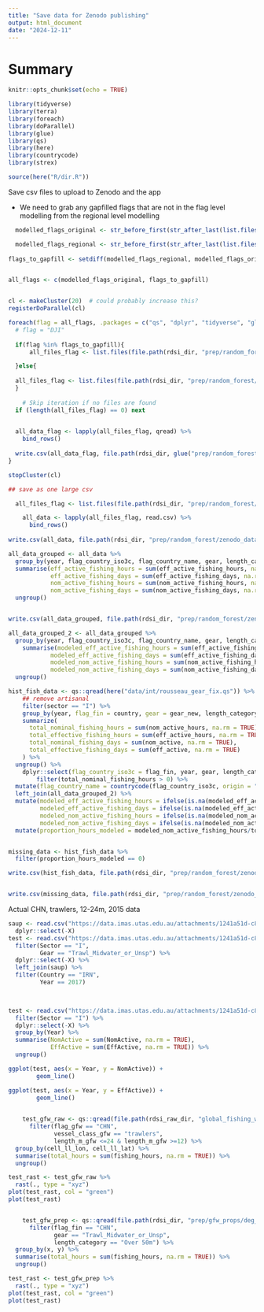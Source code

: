 ```yaml
---
title: "Save data for Zenodo publishing"
output: html_document
date: "2024-12-11"
---
```


# Summary

```r
knitr::opts_chunk$set(echo = TRUE)

library(tidyverse)
library(terra)
library(foreach)
library(doParallel)
library(glue)
library(qs)
library(here)
library(countrycode)
library(strex)

source(here("R/dir.R"))
```


Save csv files to upload to Zenodo and the app 

 - We need to grab any gapfilled flags that are not in the flag level modelling from the regional level modelling 

```r

  modelled_flags_original <- str_before_first(str_after_last(list.files(file.path(rdsi_dir, "prep/random_forest/predictions/"), pattern = ".qs", full.names = TRUE), "_"), "\\.qs")

  modelled_flags_regional <- str_before_first(str_after_last(list.files(file.path(rdsi_dir, "prep/random_forest/predictions_regional/"), pattern = ".qs", full.names = TRUE), "_"), "\\.qs")
  
flags_to_gapfill <- setdiff(modelled_flags_regional, modelled_flags_original)


all_flags <- c(modelled_flags_original, flags_to_gapfill)


cl <- makeCluster(20)  # could probably increase this? 
registerDoParallel(cl)

foreach(flag = all_flags, .packages = c("qs", "dplyr", "tidyverse", "glue", "countrycode")) %dopar% {
  # flag = "DJI"
  
  if(flag %in% flags_to_gapfill){
      all_files_flag <- list.files(file.path(rdsi_dir, "prep/random_forest/predictions_regional/"), pattern = flag, full.names = TRUE)

  }else{
  
  all_files_flag <- list.files(file.path(rdsi_dir, "prep/random_forest/predictions/"), pattern = flag, full.names = TRUE)
  }
  
    # Skip iteration if no files are found
  if (length(all_files_flag) == 0) next
  

  all_data_flag <- lapply(all_files_flag, qread) %>%
    bind_rows() 
  
  write.csv(all_data_flag, file.path(rdsi_dir, glue("prep/random_forest/zenodo_data/mapped_by_flag_country/model_preds_1950_2017_{flag}.csv")), row.names = FALSE)
}

stopCluster(cl)

## save as one large csv

  all_files_flag <- list.files(file.path(rdsi_dir, "prep/random_forest/zenodo_data/mapped_by_flag_country/"), full.names = TRUE)

    all_data <- lapply(all_files_flag, read.csv) %>%
      bind_rows()
    
write.csv(all_data, file.path(rdsi_dir, "prep/random_forest/zenodo_data/mapped_industrial_effort_predictions_1950_2017.csv"), row.names = FALSE)

all_data_grouped <- all_data %>% 
  group_by(year, flag_country_iso3c, flag_country_name, gear, length_category, eez_sovereign_iso3c, eez_sovereign_name, fao_fishing_id, fao_major_fishing_area, sector) %>%
  summarise(eff_active_fishing_hours = sum(eff_active_fishing_hours, na.rm = TRUE), 
            eff_active_fishing_days = sum(eff_active_fishing_days, na.rm = TRUE), 
            nom_active_fishing_hours = sum(nom_active_fishing_hours, na.rm = TRUE), 
            nom_active_fishing_days = sum(nom_active_fishing_days, na.rm = TRUE)) %>%
  ungroup()


write.csv(all_data_grouped, file.path(rdsi_dir, "prep/random_forest/zenodo_data/industrial_effort_predictions_by_flag_eez_fao_gear_length_1950_2017.csv"), row.names = FALSE)

all_data_grouped_2 <- all_data_grouped %>% 
  group_by(year, flag_country_iso3c, flag_country_name, gear, length_category) %>%
    summarise(modeled_eff_active_fishing_hours = sum(eff_active_fishing_hours, na.rm = TRUE), 
            modeled_eff_active_fishing_days = sum(eff_active_fishing_days, na.rm = TRUE), 
            modeled_nom_active_fishing_hours = sum(nom_active_fishing_hours, na.rm = TRUE), 
            modeled_nom_active_fishing_days = sum(nom_active_fishing_days, na.rm = TRUE)) %>%
  ungroup()

hist_fish_data <- qs::qread(here("data/int/rousseau_gear_fix.qs")) %>%
    ## remove artisanal
    filter(sector == "I") %>%
    group_by(year, flag_fin = country, gear = gear_new, length_category) %>%
    summarize(
      total_nominal_fishing_hours = sum(nom_active_hours, na.rm = TRUE),
      total_effective_fishing_hours = sum(eff_active_hours, na.rm = TRUE),
      total_nominal_fishing_days = sum(nom_active, na.rm = TRUE),
      total_effective_fishing_days = sum(eff_active, na.rm = TRUE)
    ) %>%
  ungroup() %>%
    dplyr::select(flag_country_iso3c = flag_fin, year, gear, length_category, total_nominal_fishing_hours, total_effective_fishing_hours, total_nominal_fishing_days, total_effective_fishing_days) %>%
        filter(total_nominal_fishing_hours > 0) %>%
  mutate(flag_country_name = countrycode(flag_country_iso3c, origin = "iso3c", destination = "country.name")) %>%
  left_join(all_data_grouped_2) %>%
  mutate(modeled_eff_active_fishing_hours = ifelse(is.na(modeled_eff_active_fishing_hours), 0, modeled_eff_active_fishing_hours),
         modeled_eff_active_fishing_days = ifelse(is.na(modeled_eff_active_fishing_days), 0, modeled_eff_active_fishing_days), 
         modeled_nom_active_fishing_hours = ifelse(is.na(modeled_nom_active_fishing_hours), 0, modeled_nom_active_fishing_hours),
         modeled_nom_active_fishing_days = ifelse(is.na(modeled_nom_active_fishing_days), 0, modeled_nom_active_fishing_days)) %>%
  mutate(proportion_hours_modeled = modeled_nom_active_fishing_hours/total_nominal_fishing_hours)


missing_data <- hist_fish_data %>%
  filter(proportion_hours_modeled == 0)

write.csv(hist_fish_data, file.path(rdsi_dir, "prep/random_forest/zenodo_data/known_industrial_effort_rousseau.csv"), row.names = FALSE)


write.csv(missing_data, file.path(rdsi_dir, "prep/random_forest/zenodo_data/effort_not_modelled.csv"), row.names = FALSE)

```



Actual CHN, trawlers, 12-24m, 2015 data

```r

saup <- read.csv("https://data.imas.utas.edu.au/attachments/1241a51d-c8c2-4432-aa68-3d2bae142794/SAUPtoCountry.csv") %>%
  dplyr::select(-X)
test <- read.csv("https://data.imas.utas.edu.au/attachments/1241a51d-c8c2-4432-aa68-3d2bae142794/TotalEffortby_FishingCountry_LengthBoat_Gear_Sector.csv") %>%
  filter(Sector == "I", 
         Gear == "Trawl_Midwater_or_Unsp") %>%
  dplyr::select(-X) %>%
  left_join(saup) %>%
  filter(Country == "IRN", 
         Year == 2017)
 


test <- read.csv("https://data.imas.utas.edu.au/attachments/1241a51d-c8c2-4432-aa68-3d2bae142794/TotalEffortby_FishingCountry_LengthBoat_Gear_Sector.csv") %>%
  filter(Sector == "I") %>%
  dplyr::select(-X) %>%
  group_by(Year) %>%
  summarise(NomActive = sum(NomActive, na.rm = TRUE), 
            EffActive = sum(EffActive, na.rm = TRUE)) %>%
  ungroup()

ggplot(test, aes(x = Year, y = NomActive)) + 
        geom_line()

ggplot(test, aes(x = Year, y = EffActive)) + 
        geom_line()
 

    test_gfw_raw <- qs::qread(file.path(rdsi_raw_dir, "global_fishing_watch/apparent_fishing_hours_mmsi/v2_aggregated/all_effort_2015.qs")) %>%
      filter(flag_gfw == "CHN", 
             vessel_class_gfw == "trawlers",
             length_m_gfw <=24 & length_m_gfw >=12) %>%
  group_by(cell_ll_lon, cell_ll_lat) %>%
  summarise(total_hours = sum(fishing_hours, na.rm = TRUE)) %>% 
  ungroup()

test_rast <- test_gfw_raw %>%
  rast(., type = "xyz")
plot(test_rast, col = "green")
plot(test_rast)


    test_gfw_prep <- qs::qread(file.path(rdsi_dir, "prep/gfw_props/deg_one/all_effort_gear_length_props_2015.qs")) %>%
      filter(flag_fin == "CHN", 
             gear == "Trawl_Midwater_or_Unsp",
             length_category == "Over 50m") %>%
  group_by(x, y) %>%
  summarise(total_hours = sum(fishing_hours, na.rm = TRUE)) %>% 
  ungroup()

test_rast <- test_gfw_prep %>%
  rast(., type = "xyz")
plot(test_rast, col = "green")
plot(test_rast)



```

